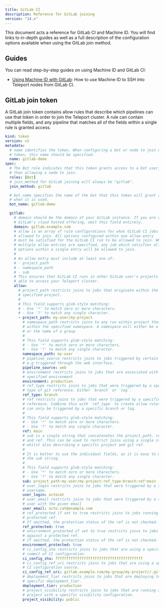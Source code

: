 ```yaml
---
title: GitLab CI
description: Reference for GitLab joining
version: "14.x"
---
```


This document acts a reference for GitLab CI and Machine ID. You will find
links to in-depth guides as well as a full description of the configuration
options available when using the GitLab join method.

## Guides

You can read step-by-step guides on using Machine ID and GitLab CI:

- [Using Machine ID with GitLab](/docs/ver/14.x/machine-id/deployment/gitlab): How to
  use Machine ID to SSH into Teleport nodes from GitLab CI.

## GitLab join token

A GitLab join token contains allow rules that describe which pipelines can
use that token in order to join the Teleport cluster. A rule can contain
multiple fields, and any pipeline that matches all of the fields within a
single rule is granted access.

```yaml
kind: token
version: v2
metadata:
  # name identifies the token. When configuring a bot or node to join using this
  # token, this name should be specified.
  name: gitlab-demo
spec:
  # The Bot role indicates that this token grants access to a bot user, rather
  # than allowing a node to join.
  roles: [Bot]
  # join_method for GitLab joining will always be "gitlab".
  join_method: gitlab

  # bot_name specifies the name of the bot that this token will grant access to
  # when it is used.
  bot_name: gitlab-demo

  gitlab:
    # domain should be the domain of your GitLab instance. If you are using
    # GitLab's cloud hosted offering, omit this field entirely.
    domain: gitlab.example.com
    # allow is an array of rule configurations for what GitLab CI jobs should be
    # allowed to join. All options configured within one allow entry
    # must be satisfied for the GitLab CI run to be allowed to join. Where
    # multiple allow entries are specified, any job which satisfies all of the
    # options within a single entry will be allowed to join.
    #
    # An allow entry must include at least one of:
    # - project_path
    # - namespace_path
    # - sub
    # This ensures that GitLab CI runs in other GitLab user's projects are not
    # able to access your Teleport cluster.
    allow:
      # project_path restricts joins to jobs that originate within the
      # specified project.
      #
      # This field supports glob-style matching:
      # - Use '*' to match zero or more characters.
      # - Use '?' to match any single character.
      - project_path: my-user/my-project
        # namespace_path restricts joins to any run within project that exists
        # within the specified namespace. A namespace will either be a username
        # or the name of a group.
        #
        # This field supports glob-style matching:
        # - Use '*' to match zero or more characters.
        # - Use '?' to match any single character.
        namespace_path: my-user
        # pipeline_source restricts joins to jobs triggered by certain criteria,
        # e.g triggered through the web interface.
        pipeline_source: web
        # environment restricts joins to jobs that are associated with the
        # specified environment
        environment: production
        # ref_type restricts joins to jobs that were triggered by a specific
        # type of git reference. Either `branch` or `tag`.
        ref_type: branch
        # ref restricts joins to jobs that were triggered by a specific git
        # reference. Combine this with `ref_type` to create allow rules that
        # can only be triggered by a specific branch or tag.
        #
        # This field supports glob-style matching:
        # - Use '*' to match zero or more characters.
        # - Use '?' to match any single character.
        ref: main
        # sub is a single string that concatenates the project_path, ref_type
        # and ref. This can be used to restrict joins using a single string,
        # whilst also describing a specific project and git ref.
        #
        # It is better to use the individual fields, as it is easy to mis-format
        # the sub string.
        #
        # This field supports glob-style matching:
        # - Use '*' to match zero or more characters.
        # - Use '?' to match any single character.
        sub: project_path:my-user/my-project:ref_type:branch:ref:main
        # user_login restricts joins to jobs that were triggered by a specific
        # username.
        user_login: octocat
        # user_email restricts joins to jobs that were triggered by a specific
        # user with the given email
        user_email: octo.cat@example.com
        # ref_protected if set to true restricts joins to jobs running against a
        # protected ref.
        # If omitted, the protection status of the ref is not checked.
        ref_protected: true
        # environment_protected if set to true restricts joins to jobs running
        # against a protected ref.
        # If omitted, the protection status of the ref is not checked.
        environment_protected: true
        # ci_config_sha restricts joins to jobs that are using a specific
        # commit of CI configuration.
        ci_config_sha: ffffffffffffffffffffffffffffffffffffffff
        # ci_config_ref_uri restricts joins to jobs that are using a specific
        # CI configuration source.
        ci_config_ref_uri: gitlab.example.com/my-group/my-project//.gitlab-ci.yml@refs/heads/main
        # deployment_tier restricts joins to jobs that are deploying to a
        # specific deployment_tier.
        deployment_tier: production
        # project_visibility restricts joins to jobs that are running against a
        # project with a specific visibility configuration.
        project_visibility: public
```
